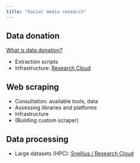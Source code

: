 ```yaml
---
title: "Social media research"
---
```


## Data donation

[What is data donation?](donation.qmd)

- Extraction scripts
- Infrastructure: [Research Cloud](../cloud/options.qmd)

## Web scraping

- Consultation: available tools, data
- Assessing libraries and platforms
- Infrastructure
- (Building custom scraper)

## Data processing

- Large datasets (HPC): [Snellius / Research Cloud](../cloud/options.qmd)

